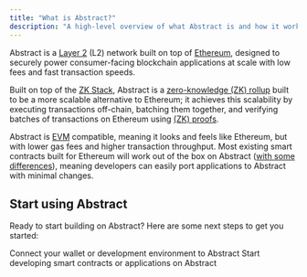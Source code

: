 ```yaml
---
title: "What is Abstract?"
description: "A high-level overview of what Abstract is and how it works."
---
```


Abstract is a [Layer 2](https://ethereum.org/en/layer-2/) (L2) network built on top of
[Ethereum](https://ethereum.org/en/developers/docs/), designed to securely power consumer-facing
blockchain applications at scale with low fees and fast transaction speeds.

Built on top of the [ZK Stack](https://docs.zksync.io/zk-stack), Abstract is a
[zero-knowledge (ZK) rollup](https://ethereum.org/en/developers/docs/scaling/zk-rollups/) built to
be a more scalable alternative to Ethereum; it achieves this scalability by executing transactions off-chain, batching them together,
and verifying batches of transactions on Ethereum using [(ZK) proofs](https://ethereum.org/en/zero-knowledge-proofs/).

Abstract is [EVM](https://ethereum.org/en/developers/docs/evm/) compatible, meaning it looks and feels like
Ethereum, but with lower gas fees and higher transaction throughput. Most existing smart contracts built for Ethereum will work
out of the box on Abstract ([with some differences](/how-abstract-works/evm-differences/overview.mdx)),
meaning developers can easily port applications to Abstract with minimal changes.

## Start using Abstract

Ready to start building on Abstract? Here are some next steps to get you started:

<CardGroup cols={2}>
  <Card
    title="Connect to Abstract"
    icon="plug"
    href="/introduction/connect-to-abstract"
  >
    Connect your wallet or development environment to Abstract
  </Card>
  <Card
    title="Start Building on Abstract"
    icon="rocket"
    href="/build-on-abstract/getting-started"
  >
    Start developing smart contracts or applications on Abstract
  </Card>
</CardGroup>
